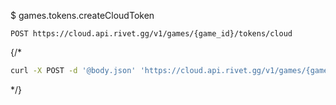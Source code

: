 $ games.tokens.createCloudToken
```
POST https://cloud.api.rivet.gg/v1/games/{game_id}/tokens/cloud
```


{/*<RequestExample>
```bash curl
curl -X POST -d '@body.json' 'https://cloud.api.rivet.gg/v1/games/{game_id}/tokens/cloud'
```
</RequestExample>*/}
